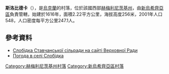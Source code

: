{{coord|48|45|12|N|27|17|58|E|scale:100000|display=title}}

'''斯洛比德卡'''（{{lang-uk|Слобідка}}），是[[烏克蘭|烏克蘭]]的村落，位於該國西部[[赫梅利尼茨基州|赫梅利尼茨基州]]，由[[新烏希齊亞區|新烏希齊亞區]]負責管轄，始建於1616年，面積2.22平方公里，海拔高度256米，2001年人口548，人口密度每平方公里247.1人。

==參考資料==
* [http://rada.info/rada/04404800/ Cлобідка Ставчанської сільради на сайті Верховної Ради] {{Wayback|url=http://rada.info/rada/04404800/ |date=20191013091012 }}
* [http://weather.in.ua/ua/hmel'nickaja/24122 Погода в селі Слобідка] {{Wayback|url=http://weather.in.ua/ua/hmel%27nickaja/24122 |date=20111220072112 }}

{{DEFAULTSORT:Слобідка}}
[[Category:赫梅利尼茨基州村落|Category:赫梅利尼茨基州村落]]
[[Category:新烏希齊亞區村落|Category:新烏希齊亞區村落]]


{{Khmelnytskyi-geo-stub}}